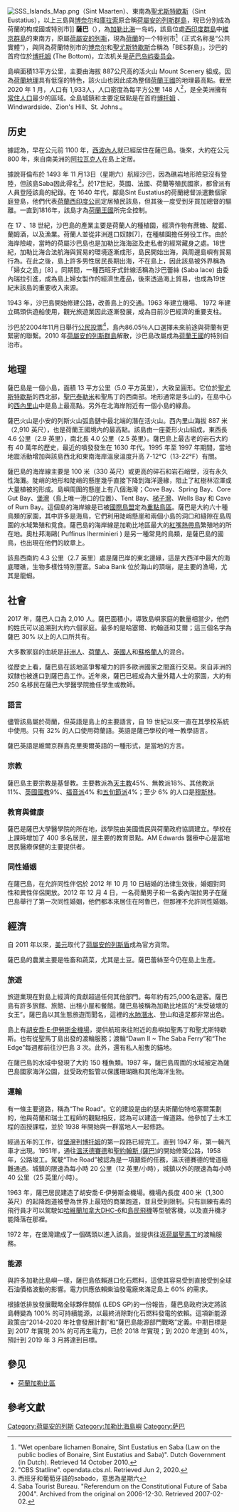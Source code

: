 {{expand language|nl|en|time=2020-02-23T12:55:51+00:00}}
{{About|位於[[加勒比海|加勒比海]]的[[荷蘭王國|荷屬]]島嶼|[[馬來西亞|馬來西亞]]联邦的13个州属之一|沙巴}}
{{noteTA
|T = zh-hans:萨巴; zh-hant:薩巴; zh-tw:荷屬沙巴;
|G1=地名
}}
{{Infobox geopolitical organisation
| conventional_long_name = 薩巴公共實體
| common_name = 薩巴
| native_name = Public Entity Saba
| image_flag = Flag of Saba.svg
| image_coat = Saba wapen.svg
| flag_type = 國旗
| symbol_type = 國徽
| image_map = Saba in the Kingdom of the Netherlands.svg
| national_motto = ''"Remis Velisque"'' <small>([[拉丁文|拉丁文]])</small><br>''"With oars and sails"'' <small>([[英文|英文]])</small>
| national_anthem = 《萨巴你从海洋中崛起》
| official_languages = [[荷蘭語|荷蘭語]]、[[英語|英語]]<ref name=languages>English can be used in relations with the government<br>{{cite web|url=http://wetten.overheid.nl/BWBR0028063/tekst_bevat_taal%2Bin%2Bhet%2Bbestuurlijk%2Bverkeer/geldigheidsdatum_01-01-2011|title=Invoeringswet openbare lichamen Bonaire, Sint Eustatius en Saba|language=nl|publisher=wetten.nl|accessdate=2011-01-01|archive-date=2011-04-29|archive-url=https://web.archive.org/web/20110429191432/http://wetten.overheid.nl/BWBR0028063/tekst_bevat_taal%2Bin%2Bhet%2Bbestuurlijk%2Bverkeer/geldigheidsdatum_01-01-2011|dead-url=no}}</ref>
| regional_languages= 
| government_type = 公共实体
| leader_title1 = 岛屿总督
| leader_name1 =  [[乔纳森·约翰逊|乔纳森·约翰逊]]
| sovereignty_type = [[君主立憲制|君主立憲制]]
| sovereignty_note = [[荷兰|荷兰]]的一部分
| capital = [[博托姆|博托姆]]
| largest_city = [[博托姆|博托姆]]
| area_magnitude = 1_E12
| area_km2= 13
| area_sq_mi = 5
| population_census = 1933
| population_census_year = 2020
| population_density_km2  = 148
| population_density_sq_mi  = 285
| population_density_rank = 
| utc_offset = -4
| time_zone = -4
| latd=17|latm=38|latNS=N|longd=63|longm=14|longEW=W
| currency = [[美元|美元]]
| currency_code = USD
| cctld = [[.an|.an]],<ref>The domain for the Netherlands Antilles has remained active after its dissolution. The [[ISO_3166-1_alpha-2|ISO 3166-1 alpha-2]] code BQ was established for the entity "Bonaire, Sint Eustatius, Saba". ({{cite web|url=http://www.iso.org/iso/support/country_codes/iso_3166_code_lists/iso-3166-1_decoding_table.htm#BQ|title=ISO 3166-1 decoding table|publisher=International Organization for Standardization|accessdate=2010-12-17|archive-date=2018-12-25|archive-url=https://web.archive.org/web/20181225191705/https://www.iso.org/iso/support/country_codes/iso_3166_code_lists/iso-3166-1_decoding_table.htm#BQ|dead-url=no}}) An Internet [[ccTLD|ccTLD]] has however not been established by the [[Internet_Assigned_Numbers_Authority|IANA]], and it is unknown if it will be opened for registration.</ref> [[.nl|.nl]]
| calling_code = 599
}}
[[File:SSS_Islands_Map.png|thumb]]（Sint Maarten）、東南為[[聖尤斯特歇斯|聖尤斯特歇斯]]（Sint Eustatius），以上三島與[[博奈尔|博奈尔]]和[[庫拉索|庫拉索]]原合稱[[荷屬安的列斯群島|荷屬安的列斯群島]]，現已分別成為荷蘭的构成國或特別市]]
'''薩巴'''（{{lang-en|Saba}}），為[[加勒比海|加勒比海]]一岛屿，該島位處[[西印度群島|西印度群島]]中[[維京群島|維京群島]]的東南方，原屬[[荷屬安的列斯|荷屬安的列斯]]，現為[[荷蘭|荷蘭]]的一个特别市<ref> "Wet openbare lichamen Bonaire, Sint Eustatius en Saba
(Law on the public bodies of Bonaire, Sint Eustatius and Saba)". Dutch Government (in Dutch). Retrieved 14 October 2010.</ref>（正式名称是“公共實體”），與同為荷蘭特別市的[[博奈尔|博奈尔]]和[[聖尤斯特歇斯|聖尤斯特歇斯]]合稱為「BES群島」。沙巴的首府位於[[博托姆|博托姆]] (The Bottom)，立法机关是[[萨巴岛屿委员会|萨巴岛屿委员会]]。

島嶼面積13平方公里，主要由海拔 887公尺高的活火山 Mount Scenery 組成。因為[[荷蘭地理|荷蘭地理]]具有低窪的特色，該火山也因此成為整個[[荷蘭王國|荷蘭王國]]的地理最高點。截至 2020 年 1 月，人口有 1,933人，人口密度為每平方公里 148 人<ref>  "CBS Statline". opendata.cbs.nl. Retrieved Jun 2, 2020.</ref>，是全美洲擁有[[常住人口|常住人口]]最少的區域。全島城鎮和主要定居點是在首府[[博托姆|博托姆]] 、Windwardside、Zion's Hill、St. Johns.。

== 历史 ==
據認為，早在公元前 1100 年，[[西波內人|西波內人]]就已經居住在薩巴島。後來，大約在公元 800 年，來自南美洲的[[阿拉瓦克人|阿拉瓦克人]]在島上定居。

據說哥倫布於 1493 年 11 月13日（星期六）航經沙巴，因為礁岩地形險惡沒有登陸，但該島Saba因此得名<ref> 西班牙和葡萄牙語的sabado，意思為星期六</ref>。於17世紀，英國、法國、荷蘭等殖民國家，都曾派有人員登陸該島的紀錄。在 1640 年代，鄰島Sint Eustatius的荷蘭總督派遣數個家庭登島，他們代表[[荷蘭西印度公司|荷蘭西印度公司]]定居殖民該島，但其後一度受到牙買加總督的驅離。一直到1816年，該島才為[[荷蘭王國|荷蘭王國]]所完全控制。

在 17 、18 世紀，沙巴島的產業主要是荷蘭人的種植園，經濟作物有蔗糖、靛藍、蘭姆酒，以及漁業。荷蘭人並從非洲進口奴隸[7]，在種植園擔任勞役工作。由於海岸險峻，當時的荷屬沙巴島也是加勒比海海盜及走私者的經常藏身之處。18世紀，加勒比海合法航海與貿易的環境逐漸成形，島民開始出海，與周邊島嶼有貿易行為。在此之後，島上許多男性居民長期出海，不在島上，因此該島被外界稱為「婦女之島」[8] 。同期間，一種西班牙式針線活稱為沙巴蕾絲 (Saba lace) 由委內瑞拉引進，成為島上婦女製作的經濟生產品，後來透過海上貿易，也成為19世紀末該島的重要收入來源。

1943 年，沙巴島開始修建公路，改善島上的交通。1963 年建立機場、 1972 年建立碼頭供遊船使用，觀光旅遊業因此逐漸發展，成為目前沙巴經濟的重要支柱。

沙巴於2004年11月日舉行[[公民投票|公民投票]]<ref>Saba Tourist Bureau. "Referendum on the Constitutional Future of Saba 2004". Archived from the original on 2006-12-30. Retrieved 2007-02-02. </ref>，島內86.05％人口選擇未來前途與荷蘭有更緊密的聯繫。2010 年[[荷屬安的列斯群島|荷屬安的列斯群島]]解散，沙巴島改屬成為[[荷蘭王國|荷蘭王國]]的特別自治市。

==地理==
薩巴島是一個小島，面積 13 平方公里（5.0 平方英里），大致呈圓形。它位於[[聖尤斯特歇斯|聖尤斯特歇斯]]的西北部，[[聖巴泰勒米|聖巴泰勒米]]和聖馬丁的西南部。地形通常是多山的，在島中心的[[西內里山|西內里山]]中是島上最高點。另外在北海岸附近有一個小島的綠島。

薩巴火山是小安的列斯火山弧島鏈中最北端的潛在活火山。西內里山海拔 887 米（2,910 英尺），也是荷蘭王國境內的最高點。該島由一座菱形火山組成，東西長 4.6 公里（2.9 英里），南北長 4.0 公里（2.5 英里）。薩巴島上最古老的岩石大約有 40 萬年的歷史，最近的噴發發生在 1630 年代。1995 年至 1997 年期間，當地地震活動增加與該島西北和東南海岸溫泉溫度升高 7-12°C（13-22°F）有關。

薩巴島的海岸線主要是 100 米（330 英尺）或更高的碎石和岩石峭壁，沒有永久性海灘。陡峭的地形和陡峭的懸崖幾乎直接下降到海洋邊緣，阻止了紅樹林沼澤或大量植被的形成。島嶼周圍的懸崖上有八個海灣；Cove Bay、Spring Bay、Core Gut Bay、[[堡灣|堡灣]]（島上唯一港口的位置）、Tent Bay、[[梯子灣|梯子灣]]、Wells Bay 和 Cave of Rum Bay。這個島的海岸線是已被[[國際鳥盟|國際鳥盟]]定為[[重點鳥區|重點鳥區]]。薩巴是大約六十種鳥類的家園，其中許多是海鳥，它們利用陡峭懸崖和兩個小島的洞口和縫隙在島周圍的水域繁殖和覓食。薩巴島的海岸線是加勒比地區最大的[[紅嘴熱帶鳥|紅嘴熱帶鳥]]繁殖地的所在地。奧杜邦海鷗( Puffinus lherminieri ) 是另一種常見的鳥類，是薩巴島的國鳥，也出現在他們的紋章上。

該島西南約 4.3 公里（2.7 英里）處是薩巴岸的東北邊緣，這是大西洋中最大的海底環礁，生物多樣性特別豐富。Saba Bank 位於海山的頂端，是主要的漁場，尤其是龍蝦。

==社會==
2017 年，薩巴人口為 2,010 人。薩巴面積小，導致島嶼家庭的數量相當少，他們的姓氏可以追溯到大約六個家庭。最多的是哈塞爾、約翰遜和艾爾；這三個名字為薩巴 30% 以上的人口所共有。

大多數家庭的血統是[[非洲人|非洲人]]、[[荷蘭人|荷蘭人]]、[[英國人|英國人]]和[[蘇格蘭人|蘇格蘭人]]的混合。

從歷史上看，薩巴島在該地區爭奪權力的許多歐洲國家之間進行交易。來自非洲的奴隸也被進口到薩巴島工作。近年來，薩巴已經成為大量外籍人士的家園，大約有 250 名移民在薩巴大學醫學院擔任學生或教師。

===語言===
儘管該島屬於荷蘭，但英語是島上的主要語言，自 19 世紀以來一直在其學校系統中使用。只有 32% 的人口使用荷蘭語。英語是薩巴學校的唯一教學語言。

薩巴英語是維爾京群島克里奧爾英語的一種形式，是當地的方言。

===宗教===
薩巴島主要宗教是基督教。主要教派為[[天主教|天主教]]45%、無教派18%、其他教派11%、[[英國國教|英國國教]]9%、[[福音派|福音派]]4% 和[[五旬節派|五旬節派]]4%；至少 6% 的人口是[[穆斯林|穆斯林]]。

===教育與健康===
薩巴是薩巴大學醫學院的所在地，該學院由美國僑民與荷蘭政府協調建立。學校在上課時增加了 400 多名居民，是主要的教育景點。AM Edwards 醫療中心是當地居民醫療保健的主要提供者。

===同性婚姻===
在薩巴島，在允許同性伴侶於 2012 年 10 月 10 日結婚的法律生效後，婚姻對同性和異性伴侶開放。2012 年 12 月 4 日，一名荷蘭男子和一名委內瑞拉男子在薩巴島舉行了第一次同性婚姻，他們都本來居住在阿魯巴，但那裡不允許同性婚姻。

== 經濟 ==
自 2011 年以來，[[美元|美元]]取代了[[荷屬安的列斯盾|荷屬安的列斯盾]]成為官方貨幣。

薩巴島的農業主要是牲畜和蔬菜，尤其是土豆。薩巴蕾絲至今仍在島上生產。

===旅遊===
旅遊業現在對島上經濟的貢獻超過任何其他部門。每年約有25,000名遊客。薩巴島有許多旅館、旅館、出租小屋和餐館。薩巴島被稱為加勒比地區的“未受破壞的女王”。薩巴島以其生態旅遊而聞名，這裡的[[水肺潛水|水肺潛水]]、登山和遠足都非常出色。

島上有[[胡安喬·E·伊勞斯金機場|胡安喬·E·伊勞斯金機場]]，提供航班來往附近的島嶼如聖馬丁和聖尤斯特歇斯。也有從聖馬丁島出發的渡輪服務；渡輪“Dawn II ~ The Saba Ferry”和“The Edge”每週都前往沙巴島 3 次。此外，還有私人船隻的錨地。

在薩巴島的水域中發現了大約 150 種魚類。1987 年，薩巴島周圍的水域被定為薩巴島國家海洋公園，並受政府監管以保護珊瑚礁和其他海洋生物。

===運輸===
有一條主要道路，稱為“The Road”。它的建設是由約瑟夫斯蘭伯特哈塞爾策劃的，他與荷蘭和瑞士工程師的觀點相反，認為可以建造一條道路。他參加了土木工程的函授課程，並於 1938 年開始與一群當地人一起修路。

經過五年的工作，從[[堡灣|堡灣]]到[[博托姆|博托姆]]的第一段路已經完工。直到 1947 年，第一輛汽車才出現。1951年，通往[[溫沃德賽德|溫沃德賽德]]和[[聖約翰斯_(薩巴)|聖約翰斯 (薩巴)]]的開始修築公路，1958年，公路竣工。駕駛“The Road”被認為是一項艱鉅的任務，溫沃德賽德的彎道極難通過。城鎮的限速為每小時 20 公里（12 英里/小時），城鎮以外的限速為每小時 40 公里（25 英里/小時）。

1963 年，薩巴居民建造了胡安喬·E·伊勞斯金機場。機場內長度 400 米（1,300 英尺）的起降跑道被譽為世界上最短的商業跑道，並且受到限制。只有訓練有素的飛行員才可以駕駛如[[哈維蘭加拿大DHC-6|哈維蘭加拿大DHC-6]]和[[島民飛機|島民飛機]]等型號客機，以及直升機才能降落在那裡。

1972 年，在堡灣建成了一個碼頭以進入該島。並提供往返[[荷屬聖馬丁|荷屬聖馬丁]]的渡輪服務。

===能源===
與許多加勒比島嶼一樣，薩巴島依賴進口化石燃料，這使其容易受到直接受到全球石油價格波動的影響。電力供應依賴柴油發電廠來滿足島上 60% 的需求。

根據低排放發展戰略全球夥伴關係 (LEDS GP)的一份報告，薩巴島政府決定將該島轉變為 100% 的可持續能源，以最終消除對化石燃料發電的依賴。這項新能源政策由“2014-2020 年社會發展計劃”和“薩巴島能源部門戰略”定義。中期目標是到 2017 年實現 20% 的可再生電力，已於 2018 年實現；到 2020 年達到 40%，預計到 2019 年 3 月將達到目標。

==參见==
*[[荷蘭加勒比區|荷蘭加勒比區]]

==參考文獻==
{{reflist}}

{{commonscat|Saba}}
{{Saba}}
{{美洲题目}}
{{Island territories of the Netherlands Antilles}}
{{Outlying territories of European countries}}
{{荷兰省份}}
[[Category:荷屬安的列斯|Category:荷屬安的列斯]]
[[Category:加勒比海島嶼|Category:加勒比海島嶼]]
[[Category:萨巴|Category:萨巴]]